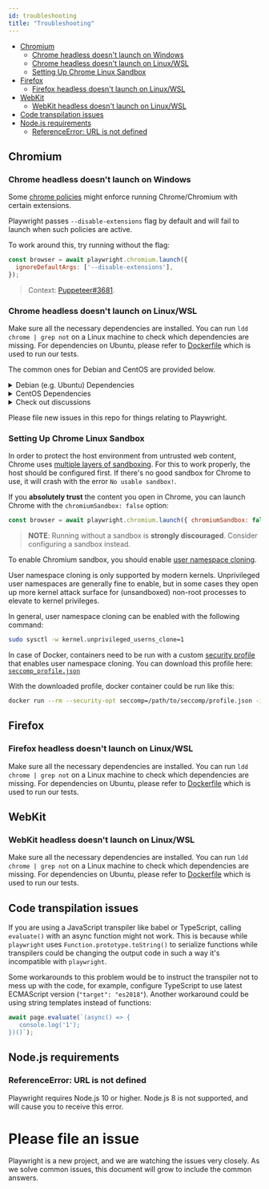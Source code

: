 ```yaml
---
id: troubleshooting
title: "Troubleshooting"
---
```



<!-- GEN:toc -->
- [Chromium](#chromium)
  * [Chrome headless doesn't launch on Windows](#chrome-headless-doesnt-launch-on-windows)
  * [Chrome headless doesn't launch on Linux/WSL](#chrome-headless-doesnt-launch-on-linuxwsl)
  * [Setting Up Chrome Linux Sandbox](#setting-up-chrome-linux-sandbox)
- [Firefox](#firefox)
  * [Firefox headless doesn't launch on Linux/WSL](#firefox-headless-doesnt-launch-on-linuxwsl)
- [WebKit](#webkit)
  * [WebKit headless doesn't launch on Linux/WSL](#webkit-headless-doesnt-launch-on-linuxwsl)
- [Code transpilation issues](#code-transpilation-issues)
- [Node.js requirements](#nodejs-requirements)
  * [ReferenceError: URL is not defined](#referenceerror-url-is-not-defined)
<!-- GEN:stop -->

## Chromium

### Chrome headless doesn't launch on Windows

Some [chrome policies](https://support.google.com/chrome/a/answer/7532015?hl=en) might enforce running Chrome/Chromium
with certain extensions.

Playwright passes `--disable-extensions` flag by default and will fail to launch when such policies are active.

To work around this, try running without the flag:

```js
const browser = await playwright.chromium.launch({
  ignoreDefaultArgs: ['--disable-extensions'],
});
```

> Context: [Puppeteer#3681](https://github.com/puppeteer/puppeteer/issues/3681#issuecomment-447865342).

### Chrome headless doesn't launch on Linux/WSL

Make sure all the necessary dependencies are installed. You can run `ldd chrome | grep not` on a Linux
machine to check which dependencies are missing. For dependencies on Ubuntu, please refer to [Dockerfile](https://github.com/microsoft/playwright/blob/master/utils/docker/Dockerfile.bionic) which is used to run our tests.

The common ones for Debian and CentOS are provided below.

<details>
<summary>Debian (e.g. Ubuntu) Dependencies</summary>

```
gconf-service
libasound2
libatk1.0-0
libatk-bridge2.0-0
libc6
libcairo2
libcups2
libdbus-1-3
libexpat1
libfontconfig1
libgcc1
libgconf-2-4
libgdk-pixbuf2.0-0
libglib2.0-0
libgtk-3-0
libnspr4
libpango-1.0-0
libpangocairo-1.0-0
libstdc++6
libx11-6
libx11-xcb1
libxcb1
libxcomposite1
libxcursor1
libxdamage1
libxext6
libxfixes3
libxi6
libxrandr2
libxrender1
libxss1
libxtst6
ca-certificates
fonts-liberation
libappindicator1
libnss3
lsb-release
xdg-utils
wget
libgbm1
```
</details>

<details>
<summary>CentOS Dependencies</summary>

```
pango.x86_64
libXcomposite.x86_64
libXcursor.x86_64
libXdamage.x86_64
libXext.x86_64
libXi.x86_64
libXtst.x86_64
cups-libs.x86_64
libXScrnSaver.x86_64
libXrandr.x86_64
GConf2.x86_64
alsa-lib.x86_64
atk.x86_64
gtk3.x86_64
ipa-gothic-fonts
xorg-x11-fonts-100dpi
xorg-x11-fonts-75dpi
xorg-x11-utils
xorg-x11-fonts-cyrillic
xorg-x11-fonts-Type1
xorg-x11-fonts-misc
```

After installing dependencies you need to update nss library using this command

```
yum update nss -y
```
</details>

<details>
  <summary>Check out discussions</summary>

- [Puppeteer#290](https://github.com/puppeteer/puppeteer/issues/290) - Debian troubleshooting <br/>
- [Puppeteer#391](https://github.com/puppeteer/puppeteer/issues/391) - CentOS troubleshooting <br/>
- [Puppeteer#379](https://github.com/puppeteer/puppeteer/issues/379) - Alpine troubleshooting <br/>

</details>

Please file new issues in this repo for things relating to Playwright.

### Setting Up Chrome Linux Sandbox

In order to protect the host environment from untrusted web content, Chrome uses [multiple layers of sandboxing](https://chromium.googlesource.com/chromium/src/+/HEAD/docs/linux_sandboxing.mdx). For this to work properly,
the host should be configured first. If there's no good sandbox for Chrome to use, it will crash
with the error `No usable sandbox!`.

If you **absolutely trust** the content you open in Chrome, you can launch Chrome
with the `chromiumSandbox: false` option:

```js
const browser = await playwright.chromium.launch({ chromiumSandbox: false });
```

> **NOTE**: Running without a sandbox is **strongly discouraged**. Consider configuring a sandbox instead.

To enable Chromium sandbox, you should enable [user namespace cloning](http://man7.org/linux/man-pages/man7/user_namespaces.7.html).

User namespace cloning is only supported by modern kernels. Unprivileged user
namespaces are generally fine to enable, but in some cases they open up more
kernel attack surface for (unsandboxed) non-root processes to elevate to kernel
privileges.

In general, user namespace cloning can be enabled with the following command:

```bash
sudo sysctl -w kernel.unprivileged_userns_clone=1
```

In case of Docker, containers need to be run with a custom [security profile](https://docs.docker.com/engine/security/seccomp/) that enables
user namespace cloning. You can download this profile here: [`seccomp_profile.json`](https://github.com/microsoft/playwright/blob/master/utils/docker/seccomp_profile.json)

With the downloaded profile, docker container could be run like this:

```sh
docker run --rm --security-opt seccomp=/path/to/seccomp/profile.json -it my-image-name
```


## Firefox

### Firefox headless doesn't launch on Linux/WSL

Make sure all the necessary dependencies are installed. You can run `ldd chrome | grep not` on a Linux
machine to check which dependencies are missing. For dependencies on Ubuntu, please refer to [Dockerfile](https://github.com/microsoft/playwright/blob/master/utils/docker/Dockerfile.bionic) which is used to run our tests.

## WebKit

### WebKit headless doesn't launch on Linux/WSL

Make sure all the necessary dependencies are installed. You can run `ldd chrome | grep not` on a Linux
machine to check which dependencies are missing. For dependencies on Ubuntu, please refer to [Dockerfile](https://github.com/microsoft/playwright/blob/master/utils/docker/Dockerfile.bionic) which is used to run our tests.

## Code transpilation issues

If you are using a JavaScript transpiler like babel or TypeScript, calling `evaluate()` with an async function might not work. This is because while `playwright` uses `Function.prototype.toString()` to serialize functions while transpilers could be changing the output code in such a way it's incompatible with `playwright`.

Some workarounds to this problem would be to instruct the transpiler not to mess up with the code, for example, configure TypeScript to use latest ECMAScript version (`"target": "es2018"`). Another workaround could be using string templates instead of functions:

```js
await page.evaluate(`(async() => {
   console.log('1');
})()`);
```

## Node.js requirements

### ReferenceError: URL is not defined

Playwright requires Node.js 10 or higher. Node.js 8 is not supported, and will cause you to receive this error.

# Please file an issue

Playwright is a new project, and we are watching the issues very closely. As we solve common issues, this document will grow to include the common answers.
